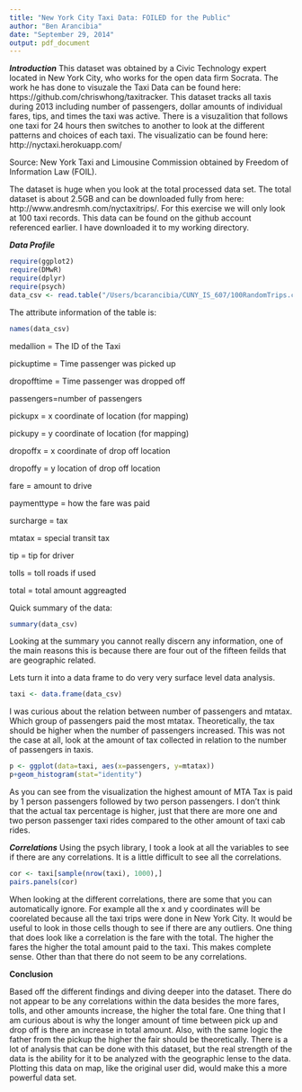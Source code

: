 ```yaml
---
title: "New York City Taxi Data: FOILED for the Public"
author: "Ben Arancibia"
date: "September 29, 2014"
output: pdf_document
---
```

__*Introduction*__
This dataset was obtained by a Civic Technology expert located in New York City, who works for the open data firm Socrata. The work he has done to visuzale the Taxi Data can be found here: https://github.com/chriswhong/taxitracker. This dataset tracks all taxis during 2013 including number of passengers, dollar amounts of individual fares, tips, and times the taxi was active. There is a visuzalition that follows one taxi for 24 hours then switches to another to look at the different patterns and choices of each taxi. The visualizatio can be found here: http://nyctaxi.herokuapp.com/

Source: New York Taxi and Limousine Commission obtained by Freedom of Information Law (FOIL).

The dataset is huge when you look at the total processed data set. The total dataset is about 2.5GB and can be downloaded fully from here: http://www.andresmh.com/nyctaxitrips/. For this exercise we will only look at 100 taxi records. This data can be found on the github account referenced earlier. I have downloaded it to my working directory. 

__*Data Profile*__
```r
require(ggplot2)
require(DMwR)
require(dplyr)
require(psych)
data_csv <- read.table("/Users/bcarancibia/CUNY_IS_607/100RandomTrips.csv", header=TRUE, sep=",")
```
The attribute information of the table is:
```r
names(data_csv)
```
medallion = The ID of the Taxi

pickuptime = Time passenger was picked up

dropofftime = Time passenger was dropped off

passengers=number of passengers

pickupx = x coordinate of location (for mapping)

pickupy = y coordinate of location (for mapping)

dropoffx = x coordinate of drop off location

dropoffy = y location of drop off location

fare = amount to drive

paymenttype = how the fare was paid

surcharge = tax

mtatax = special transit tax

tip = tip for driver

tolls = toll roads if used

total = total amount aggreagted

Quick summary of the data:
```r
summary(data_csv)
```

Looking at the summary you cannot really discern any information, one of the main reasons this is because there are four out of the fifteen feilds that are geographic related.

Lets turn it into a data frame to do very very surface level data analysis.
```r
taxi <- data.frame(data_csv)
```

I was curious about the relation between number of passengers and mtatax. Which group of passengers paid the most mtatax. Theoretically, the tax should be higher when the number of passengers increased. This was not the case at all, look at the amount of tax collected in relation to the number of passengers in taxis.
```r
p <- ggplot(data=taxi, aes(x=passengers, y=mtatax))
p+geom_histogram(stat="identity")
```

As you can see from the visualization the highest amount of MTA Tax is paid by 1 person passengers followed by two person passengers. I don't think that the actual tax percentage is higher, just that there are more one and two person passenger taxi rides compared to the other amount of taxi cab rides.

__*Correlations*__
Using the psych library, I took a look at all the variables to see if there are any correlations. It is a little difficult to see all the correlations.
```r
cor <- taxi[sample(nrow(taxi), 1000),]
pairs.panels(cor)
```

When looking at the different correlations, there are some that you can automatically ignore. For example all the x and y coordinates will be coorelated because all the taxi trips were done in New York City. It would be useful to look in those cells though to see if there are any outliers. One thing that does look like a correlation is the fare with the total. The higher the fares the higher the total amount paid to the taxi. This makes complete sense. Other than that there do not seem to be any correlations.

__**Conclusion**__

Based off the different findings and diving deeper into the dataset. There do not appear to be any correlations within the data besides the more fares, tolls, and other amounts increase, the higher the total fare. One thing that I am curious about is why the longer amount of time between pick up and drop off is there an increase in total amount. Also, with the same logic the father from the pickup the higher the fair should be theoretically. There is a lot of analysis that can be done with this dataset, but the real strength of the data is the ability for it to be analyzed with the geographic lense to the data. Plotting this data on map, like the original user did, would make this a more powerful data set.